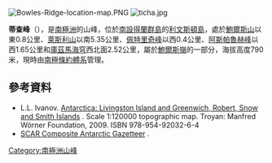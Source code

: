 [[Image:Bowles-Ridge-location-map.PNG|thumb]]
[[Image:ticha.jpg|thumb]]

'''蒂查峰'''（{{lang-en|Ticha Peak}}），是[[南極洲|南極洲]]的山峰，位於[[南設得蘭群島|南設得蘭群島]]的[[利文斯頓島|利文斯頓島]]，處於[[鮑爾斯山|鮑爾斯山]]以東0.8公里、[[萊斯利山|萊斯利山]]以南5.35公里、[[佩特里奇峰|佩特里奇峰]]以西0.4公里、[[阿斯帕魯赫峰|阿斯帕魯赫峰]]以西1.65公里和[[庫茲馬海穹|庫茲馬海穹]]西北面2.52公里，屬於[[鮑爾斯嶺|鮑爾斯嶺]]的一部分，海拔高度790米，現時由[[南極條約體系|南極條約體系]]管理。

{{coord|62|36|58|S|60|11|07|W|display=title}}

==參考資料==
* L.L. Ivanov. [http://apcbg.org/image023.jpg Antarctica: Livingston Island and Greenwich, Robert, Snow and Smith Islands] {{Wayback|url=http://apcbg.org/image023.jpg |date=20080424075823 }}. Scale 1:120000 topographic map.  Troyan: Manfred Wörner Foundation, 2009.  ISBN 978-954-92032-6-4
* [http://data.aad.gov.au/aadc/gaz/scar/ SCAR Composite Antarctic Gazetteer] {{WebCite|url=https://www.webcitation.org/5ug2CfC7m?url=http://data.aad.gov.au/aadc/gaz/scar/ |date=20101202140255 |dateformat=iso }}.

{{Antarctica-geo-stub}}
[[Category:南極洲山峰|Category:南極洲山峰]]
